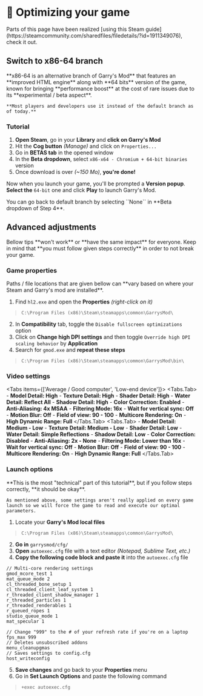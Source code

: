 
# 🤩 Optimizing your game
<Callout type="info" emoji="ℹ️">
    Parts of this page have been realized [using this Steam guide](https://steamcommunity.com/sharedfiles/filedetails/?id=1911349076), check it out.
</Callout>

## Switch to x86-64 branch
<Callout type="info" emoji="ℹ️">
    **x86-64 is an alternative branch of Garry's Mod** that features an **improved HTML engine** along with **64 bits** version of the game, known 
    for bringing **performance boost** at the cost of rare issues due to its **experimental / beta aspect**.  

    **Most players and developers use it instead of the default branch as of today.**
</Callout>

### Tutorial
1. **Open Steam**, go in your **Library** and **click on Garry's Mod**
2. Hit the **Cog button** *(Manage)* and click on ``Properties...``
3. Go in **BETAS tab** in the opened window
4. In the **Beta dropdown**, select ``x86-x64 - Chromium + 64-bit binaries`` version
5. Once download is over *(~150 Mo)*, **you're done!**

Now when you launch your game, you'll be prompted a **Version popup**.
**Select the** ``64-bit`` one and click **Play** to launch Garry's Mod.

<Callout type="info" emoji="ℹ️">
    You can go back to default branch by selecting ``None`` in **Beta dropdown of Step 4**.
</Callout>

## Advanced adjustments
<Callout type="warning" emoji="⚠️">
    Bellow tips **won't work** or **have the same impact** for everyone.  
    Keep in mind that **you must follow given steps correctly** in order to not break your game.
</Callout>

### Game properties
<Callout type="warning" emoji="⚠️">
    Paths / file locations that are given bellow can **vary based on where your Steam and Garry's mod are installed**.
</Callout>

1. Find ``hl2.exe`` and open the **Properties** *(right-click on it)*
> ``C:\Program Files (x86)\Steam\steamapps\common\GarrysMod\``
2. In **Compatibility** tab, toggle the ``Disable fullscreen optimizations`` option
3. Click on **Change high DPI settings** and then toggle ``Override high DPI scaling behavior`` by **Application**
4. Search for ``gmod.exe`` and **repeat these steps**
> ``C:\Program Files (x86)\Steam\steamapps\common\GarrysMod\bin\``

### Video settings
<Tabs items={['Average / Good computer', 'Low-end device']}>
  <Tabs.Tab>
    - **Model Detail: High**
    - **Texture Detail: High**
    - **Shader Detail: High**
    - **Water Detail: Reflect All**
    - **Shadow Detail: High**
    - **Color Correction: Enabled**
    - **Anti-Aliasing: 4x MSAA**
    - **Filtering Mode: 16x**
    - **Wait for vertical sync: Off**
    - **Motion Blur: Off**
    - **Field of view: 90 - 100**
    - **Multicore Rendering: On**
    - **High Dynamic Range: Full**
  </Tabs.Tab>
  <Tabs.Tab>
    - **Model Detail: Medium - Low**
    - **Texture Detail: Medium - Low**
    - **Shader Detail: Low**
    - **Water Detail: Simple Reflections**
    - **Shadow Detail: Low**
    - **Color Correction: Disabled**
    - **Anti-Aliasing: 2x - None**
    - **Filtering Mode: Lower than 16x**
    - **Wait for vertical sync: Off**
    - **Motion Blur: Off**
    - **Field of view: 90 - 100**
    - **Multicore Rendering: On**
    - **High Dynamic Range: Full**
  </Tabs.Tab>
</Tabs>

### Launch options
<Callout type="warning" emoji="⚠️">
    **This is the most "technical" part of this tutorial**, but if you follow steps correctly, **it should be okay**.  

    As mentioned above, some settings aren't really applied on every game launch so we will force the game to read and execute our optimal parameters.
</Callout>

1. Locate your **Garry's Mod local files**
> ``C:\Program Files (x86)\Steam\steamapps\common\GarrysMod\``
2. **Go in** ``garrysmod/cfg/``
3. **Open** ``autoexec.cfg`` file with a text editor *(Notepad, Sublime Text, etc.)*
4. **Copy the following code block and paste it** into the ``autoexec.cfg`` file
```
// Multi-core rendering settings
gmod_mcore_test 1
mat_queue_mode 2
cl_threaded_bone_setup 1
cl_threaded_client_leaf_system 1
r_threaded_client_shadow_manager 1
r_threaded_particles 1
r_threaded_renderables 1
r_queued_ropes 1
studio_queue_mode 1
mat_specular 1

// Change "999" to the # of your refresh rate if you're on a laptop
fps_max 999 
// Deletes unsubscribed addons
menu_cleanupgmas 
// Saves settings to config.cfg
host_writeconfig
```
5. **Save changes** and go back to your **Properties** menu
6. Go in **Set Launch Options** and paste the following command
> ``+exec autoexec.cfg``